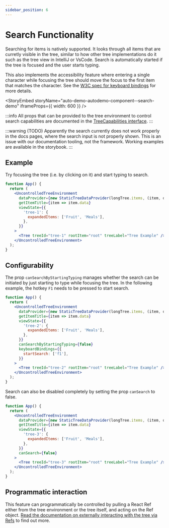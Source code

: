 ```yaml
---
sidebar_position: 6
---
```



# Search Functionality

Searching for items is natively supported. It looks through all items that are curretly visible in the
tree, similar to how other tree implementations do it such as the tree view in IntelliJ or VsCode. Search
is automatically started if the tree is focused and the user starts typing.

This also implements the accessibility feature where entering a single character while focusing the tree
should move the focus to the first item that matches the character. See the
[W3C spec for keyboard bindings](https://www.w3.org/TR/wai-aria-practices-1.1/examples/treeview/treeview-2/treeview-2a.html#kbd_label)
for more details.

<StoryEmbed storyName="auto-demo-autodemo-component--search-demo" iframeProps={{ width: 600 }} />

:::info
All props that can be provided to the tree environment to control search capabilities are documented
in the [TreeCapabilities interface](/docs/api/interfaces/TreeCapabilities).
:::

:::warning
(TODO) Apparently the search currently does not work properly in the docs pages, where the search input
is not properly shown. This is an issue with our documentation tooling, not the framework.
Working examples are available in the storybook.
:::

## Example

Try focusing the tree (i.e. by clicking on it) and start typing to search.

```jsx live
function App() {
  return (
    <UncontrolledTreeEnvironment
      dataProvider={new StaticTreeDataProvider(longTree.items, (item, data) => ({ ...item, data }))}
      getItemTitle={item => item.data}
      viewState={{
        'tree-1': {
          expandedItems: ['Fruit', 'Meals'],
        },
      }}
    >
      <Tree treeId="tree-1" rootItem="root" treeLabel="Tree Example" />
    </UncontrolledTreeEnvironment>
  );
}
```

## Configurability

The prop `canSearchByStartingTyping` manages whether the search can be initiated by just starting to type
while focusing the tree. In the following example, the hotkey `F1` needs to be pressed to start search.

```jsx live
function App() {
  return (
    <UncontrolledTreeEnvironment
      dataProvider={new StaticTreeDataProvider(longTree.items, (item, data) => ({ ...item, data }))}
      getItemTitle={item => item.data}
      viewState={{
        'tree-2': {
          expandedItems: ['Fruit', 'Meals'],
        },
      }}
      canSearchByStartingTyping={false}
      keyboardBindings={{
        startSearch: ['f1'],
      }}
    >
      <Tree treeId="tree-2" rootItem="root" treeLabel="Tree Example" />
    </UncontrolledTreeEnvironment>
  );
}
```

Search can also be disabled completely by setting the prop `canSearch` to false.

```jsx live
function App() {
  return (
    <UncontrolledTreeEnvironment
      dataProvider={new StaticTreeDataProvider(longTree.items, (item, data) => ({ ...item, data }))}
      getItemTitle={item => item.data}
      viewState={{
        'tree-3': {
          expandedItems: ['Fruit', 'Meals'],
        },
      }}
      canSearch={false}
    >
      <Tree treeId="tree-3" rootItem="root" treeLabel="Tree Example" />
    </UncontrolledTreeEnvironment>
  );
}
```

## Programmatic interaction

This feature can programmatically be controlled by pulling a React Ref either from the tree environment
or the tree itself, and acting on the Ref object. [Read the documentation on externally interacting
with the tree via Refs](/docs/guides/refs) to find out more.
